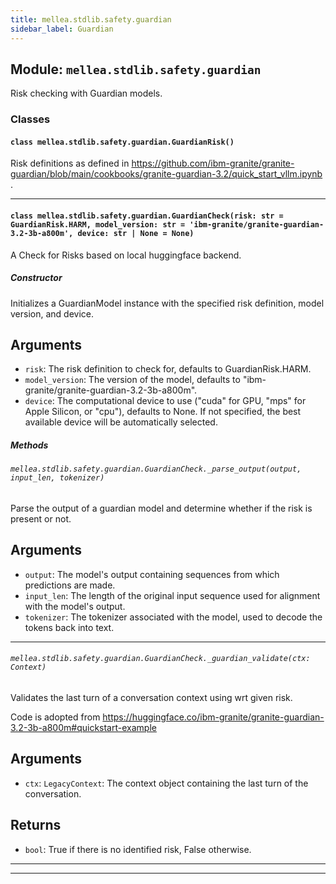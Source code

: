 ```yaml
---
title: mellea.stdlib.safety.guardian
sidebar_label: Guardian
---
```


## Module: `mellea.stdlib.safety.guardian`

Risk checking with Guardian models.

### Classes

#### `class mellea.stdlib.safety.guardian.GuardianRisk()`

Risk definitions as defined in https://github.com/ibm-granite/granite-guardian/blob/main/cookbooks/granite-guardian-3.2/quick_start_vllm.ipynb .

---

#### `class mellea.stdlib.safety.guardian.GuardianCheck(risk: str = GuardianRisk.HARM, model_version: str = 'ibm-granite/granite-guardian-3.2-3b-a800m', device: str | None = None)`

A Check for Risks based on local huggingface backend.

##### Constructor

Initializes a GuardianModel instance with the specified risk definition, model version, and device.


## Arguments

* `risk`: The risk definition to check for, defaults to GuardianRisk.HARM.
* `model_version`: The version of the model, defaults to "ibm-granite/granite-guardian-3.2-3b-a800m".
* `device`: The computational device to use ("cuda" for GPU, "mps" for Apple Silicon, or "cpu"), defaults to None. If not specified, the best available device will be automatically selected.

##### Methods

###### `mellea.stdlib.safety.guardian.GuardianCheck._parse_output(output, input_len, tokenizer)`

Parse the output of a guardian model and determine whether if the risk is present or not.


## Arguments

* `output`: The model's output containing sequences from which predictions are made.
* `input_len`: The length of the original input sequence used for alignment with the model's output.
* `tokenizer`: The tokenizer associated with the model, used to decode the tokens back into text.

-----

###### `mellea.stdlib.safety.guardian.GuardianCheck._guardian_validate(ctx: Context)`

Validates the last turn of a conversation context using wrt given risk.

Code is adopted from https://huggingface.co/ibm-granite/granite-guardian-3.2-3b-a800m#quickstart-example


## Arguments

* `ctx`: `LegacyContext`: The context object containing the last turn of the conversation.


## Returns

* `bool`: True if there is no identified risk, False otherwise.

-----

---
